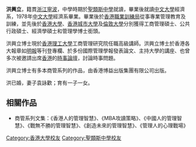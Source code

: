 '''洪興立'''，籍貫[[浙江|浙江]][[寧波|寧波]]，中學時期於[[聖類斯中學|聖類斯中學]]就讀，畢業後就讀[[中文大學|中文大學]]經濟系，1978年[[中文大學|中文大學]]經濟系畢業。畢業後於[[香港職業訓練局|香港職業訓練局]]從事專業管理教育及訓練，並先後於[[香港大學|香港大學]]、[[香港城市大學|香港城市大學]]及[[倫敦大學|倫敦大學]]分別獲得工商管理碩士、公共行政碩士、經濟學碩士和管理學博士銜頭。

洪興立博士現於[[香港理工大學|香港理工大學]]工商管理研究院任職高級講師。洪興立博士於香港各大報章如[[明報|明報]]等刊登專欄、於多份國際管理學報發表論文、主持大學的講座、也曾多次被邀請出席[[香港|香港]]的[[時事論壇|時事論壇]]，討論時事問題。

洪興立博士有多本商管系列的作品，由香港博益出版集團有限公司出版。

洪已婚，妻子袁詠歡；育有一子一女。

==相關作品==
*商管系列文集：《香港人的管理智慧》、《MBA攻讀策略》、《中國人的管理智慧》、《戰無不勝的管理智慧》、《創造未來的管理智慧》、《管理人的心理戰場》

{{HK-bio-stub}}
[[Category:香港大學校友|Category:香港大學校友]]
[[Category:聖類斯中學校友|Category:聖類斯中學校友]]